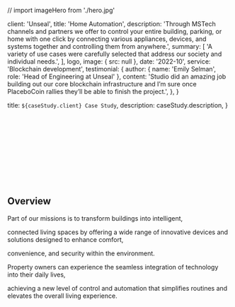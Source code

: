 // import imageHero from './hero.jpg'

  client: 'Unseal',
  title: 'Home Automation',
  description:
    'Through MSTech channels and partners we offer to control your entire building, parking, or home with one click by connecting various appliances, devices, and systems together and controlling them from anywhere.',
  summary: [
    'A variety of use cases were carefully selected that address our society and individual needs.',
  ],
  logo,
  image: { src: null },
  date: '2022-10',
  service: 'Blockchain development',
  testimonial: {
    author: { name: 'Emily Selman', role: 'Head of Engineering at Unseal' },
    content:
      'Studio did an amazing job building out our core blockchain infrastructure and I’m sure once PlaceboCoin rallies they’ll be able to finish the project.',
  },
}

  title: `${caseStudy.client} Case Study`,
  description: caseStudy.description,
}

<br />
<br />
<br />
<br />
<br />
<br />
<br />
<br />
<br />

## Overview

Part of our missions is to transform buildings into intelligent,

connected living spaces by offering a wide range of innovative devices and solutions designed to enhance comfort,

convenience, and security within the environment.

Property owners can experience the seamless integration of technology into their daily lives,

achieving a new level of control and automation that simplifies routines and elevates the overall living experience.
